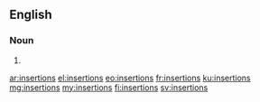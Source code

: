 ==English==

===Noun===
{{head|en|plural}}

# {{plural of|insertion|lang=en}}

[[ar:insertions]]
[[el:insertions]]
[[eo:insertions]]
[[fr:insertions]]
[[ku:insertions]]
[[mg:insertions]]
[[my:insertions]]
[[fi:insertions]]
[[sv:insertions]]